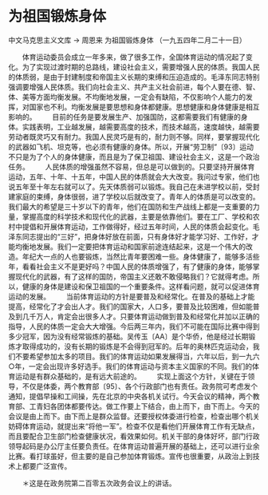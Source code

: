 # 为祖国锻炼身体

中文马克思主义文库 -> 周恩来
为祖国锻炼身体
（一九五四年二月二十一日）


　　体育运动委员会成立一年多来，做了很多工作，全国体育运动的情况起了变化。为了实现过渡时期的总路线，建设社会主义，需要增强人民的体质。我国人民的体质弱，是由于封建制度和帝国主义长期的束缚和压迫造成的。毛泽东同志特别强调要增强人民体质。我们向社会主义、共产主义社会前进，每个人要在德、智、体、美等方面均衡发展。不均衡地发展，一定会有缺陷，不仅影响个人能力的发挥，对国家也不利。均衡发展是要思想和身体都健康。思想健康和身体健康是相互影响的。
　　目前的任务是要发展生产、加强国防，这都需要我们有健康的身体。实践表明，工业越发展，越需要高度的技术，而技术越高，速度越快，越需要劳动者既灵巧又有耐力。我国人民灵巧是有的，耐力则不够。同样，要掌握现代化的武器如飞机、坦克等，也必须有健康的身体。所以，开展“劳卫制”〔93〕运动不只是为了个人的身体健康，而且是为了保卫祖国、建设社会主义，这是一个政治任务。
　　人民体质的增强虽然不容易，但总是可以做到的。只要坚持开展体育运动，五年、十年、十五年，中国人民的体质就会大大改变。我问过专家，他们也说五年至十年左右就可以了。先天体质弱可以锻炼。我自己在未进学校以前，受封建家庭的束缚，身体很弱，进了学校以后就改变了。青年人的体质是可以改变的。我们最大的希望是三十岁以下的青年，他们在国防和生产战线上都是一支重要的力量，掌握高度的科学技术和现代化的武器，主要是依靠他们。要在工厂、学校和农村中提倡和开展体育运动，工作做得好，经过五年时间，人民的体质会起变化。毛泽东同志提出的“三好”，把身体好放在前面，只有身体好才能学习好、工作好，才能均衡地发展。我们一定要把体育运动和国家前途连结起来，这是一个伟大的改造。年纪大一点的人也要锻炼，当然比青年要困难一些。身体健康了，能够多活些年，看看社会主义不是更好吗？中国人民的体质增强了，有了健康的身体，能够掌握现代化的武器，有了这样的国防，帝国主义还敢不敢侵略我们？它就得考虑。所以，健康的身体是建设和保卫祖国的一个重要条件。这样看问题，就可以促进体育运动的发展。
　　当前体育运动的方针是要普及和经常化。在普及的基础上才能提高，经常化了才会出人才。我们的国家大，人口多，要普及比较困难，但如能普及到几千万人，肯定会出很多人才。只要体育运动做到普及和经常化并加以正确的指导，人民的体质一定会大大增强。今后两三年内，我们不可能在国际比赛中得到多少冠军，因为没有经常锻炼的基础。吴传玉〔AA〕是个华侨，他是经过长期锻炼才取得成功的，没有长期的锻炼是不会得到冠军的。后年的奥林匹克运动会，我们不要希望参加太多的项目。我们的体育运动如果发展得当，六年以后，到一九六○年，一定会出现许多好选手。我们的体育运动与资本主义国家的不同。我们的体育运动是有群众基础的，是有远大前途的。
　　实现上面这个方针，关键在于领导，不仅是体委，两个教育部〔95〕、各个行政部门也有责任。政务院可考虑发个通知，提倡早操和工间操，先在北京的中央各机关试行。今天会议的精神，两个教育部、工青妇各团体都要传达。做工作要上下结合，由上而下，由下而上。今天的会议是由上而下。由下而上是群众监督。还要授权体委进行检查，检查出哪个机关妨碍体育运动，就提出来“将他一军”。检查不仅是看他们开展体育工作有无缺点，而且要配合卫生部门检查健康状况，看效果如何。机关干部的身体好坏，部门行政领导起码是办公厅主任要负责任。在体育运动普遍开展的基础上，还可以进行业余比赛。看打球虽好，但主要的是自己参加体育锻炼。宣传也很重要，从政治上到技术上都要广泛宣传。


　　＊这是在政务院第二百零五次政务会议上的讲话。



